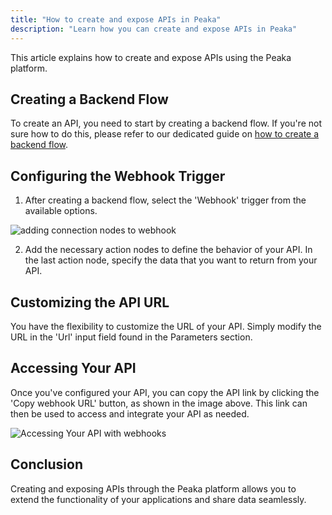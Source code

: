 ```yaml
---
title: "How to create and expose APIs in Peaka"
description: "Learn how you can create and expose APIs in Peaka"
---
```


This article explains how to create and expose APIs using the Peaka platform.

## Creating a Backend Flow

To create an API, you need to start by creating a backend flow. If you're not sure how to do this, please refer to our dedicated guide on [how to create a backend flow](https://www.peaka.com/docs/flows/how-to-create-a-flow).

## Configuring the Webhook Trigger

1. After creating a backend flow, select the 'Webhook' trigger from the available options.

<img
  src="https://cdn.peaka.com/flows/craeting-and-exposing-api-1.png"
  alt="adding connection nodes to webhook"
/>

2. Add the necessary action nodes to define the behavior of your API. In the last action node, specify the data that you want to return from your API.

## Customizing the API URL

You have the flexibility to customize the URL of your API. Simply modify the URL in the 'Url' input field found in the Parameters section.

## Accessing Your API

Once you've configured your API, you can copy the API link by clicking the 'Copy webhook URL' button, as shown in the image above. This link can then be used to access and integrate your API as needed.

<img
  src="https://cdn.peaka.com/flows/craeting-and-exposing-api-2.png"
  alt="Accessing Your API with webhooks"
/>

## Conclusion

Creating and exposing APIs through the Peaka platform allows you to extend the functionality of your applications and share data seamlessly.
